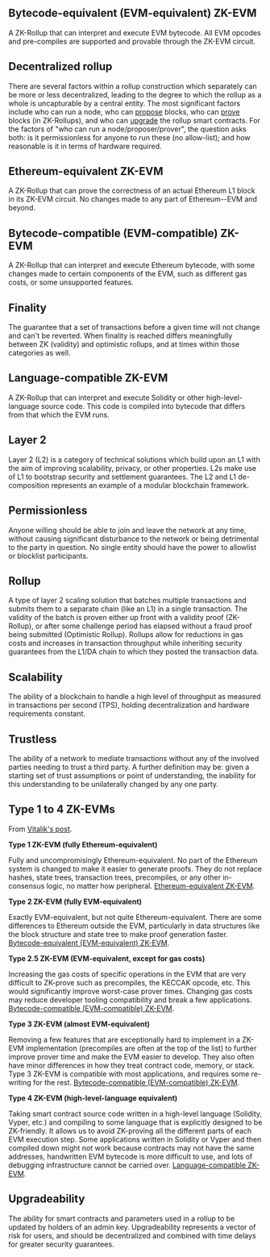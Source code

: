 
## Bytecode-equivalent (EVM-equivalent) ZK-EVM

A ZK-Rollup that can interpret and execute EVM bytecode. All EVM opcodes and pre-compiles are supported and provable through the ZK-EVM circuit. 

## Decentralized rollup

There are several factors within a rollup construction which separately can be more or less decentralized, leading to the degree to which the rollup as a whole is uncapturable by a central entity. The most significant factors include who can run a node, who can [propose](#proposer) blocks, who can [prove](#prover) blocks (in ZK-Rollups), and who can [upgrade](#Upgradeability) the rollup smart contracts. For the factors of "who can run a node/proposer/prover", the question asks both: is it permissionless for anyone to run these (no allow-list); and how reasonable is it in terms of hardware required.

## Ethereum-equivalent ZK-EVM

A ZK-Rollup that can prove the correctness of an actual Ethereum L1 block in its ZK-EVM circuit. No changes made to any part of Ethereum--EVM and beyond. 

## Bytecode-compatible (EVM-compatible) ZK-EVM

A ZK-Rollup that can interpret and execute Ethereum bytecode, with some changes made to certain components of the EVM, such as different gas costs, or some unsupported features.

## Finality

The guarantee that a set of transactions before a given time will not change and can't be reverted. When finality is reached differs meaningfully between ZK (validity) and optimistic rollups, and at times within those categories as well.

## Language-compatible ZK-EVM

A ZK-Rollup that can interpret and execute Solidity or other high-level-language source code. This code is compiled into bytecode that differs from that which the EVM runs.

## Layer 2

Layer 2 (L2) is a category of technical solutions which build upon an L1 with the aim of improving scalability, privacy, or other properties. L2s make use of L1 to bootstrap security and settlement guarantees. The L2 and L1 de-composition represents an example of a modular blockchain framework.

## Permissionless

Anyone willing should be able to join and leave the network at any time, without causing significant disturbance to the network or being detrimental to the party in question. No single entity should have the power to allowlist or blocklist participants.

## Rollup

A type of layer 2 scaling solution that batches multiple transactions and submits them to a separate chain (like an L1) in a single transaction. The validity of the batch is proven either up front with a validity proof (ZK-Rollup), or after some challenge period has elapsed without a fraud proof being submitted (Optimistic Rollup). Rollups allow for reductions in gas costs and increases in transaction throughput while inheriting security guarantees from the L1/DA chain to which they posted the transaction data.

## Scalability

The ability of a blockchain to handle a high level of throughput as measured in transactions per second (TPS), holding decentralization and hardware requirements constant.

## Trustless

The ability of a network to mediate transactions without any of the involved parties needing to trust a third party. A further definition may be: given a starting set of trust assumptions or point of understanding, the inability for this understanding to be unilaterally changed by any one party.

## Type 1 to 4 ZK-EVMs

From [Vitalik's post](https://vitalik.ca/general/2022/08/04/zkevm.html).

**Type 1 ZK-EVM (fully Ethereum-equivalent)**

Fully and uncompromisingly Ethereum-equivalent. No part of the Ethereum system is changed to make it easier to generate proofs. They do not replace hashes, state trees, transaction trees, precompiles, or any other in-consensus logic, no matter how peripheral. [Ethereum-equivalent ZK-EVM](#Ethereum-equivalent-ZK-EVM).

**Type 2 ZK-EVM (fully EVM-equivalent)**

Exactly EVM-equivalent, but not quite Ethereum-equivalent. There are some differences to Ethereum outside the EVM, particularly in data structures like the block structure and state tree to make proof generation faster. [Bytecode-equivalent (EVM-equivalent) ZK-EVM](#Bytecode-equivalent-(EVM-equivalent)-ZK-EVM).

**Type 2.5 ZK-EVM (EVM-equivalent, except for gas costs)**

Increasing the gas costs of specific operations in the EVM that are very difficult to ZK-prove such as precompiles, the KECCAK opcode, etc. This would significantly improve worst-case prover times. Changing gas costs may reduce developer tooling compatibility and break a few applications. [Bytecode-compatible (EVM-compatible) ZK-EVM](#Bytecode-compatible-(EVM-compatible)-ZK-EVM).

**Type 3 ZK-EVM (almost EVM-equivalent)**

Removing a few features that are exceptionally hard to implement in a ZK-EVM implementation (precompiles are often at the top of the list) to further improve prover time and make the EVM easier to develop. They also often have minor differences in how they treat contract code, memory, or stack. Type 3 ZK-EVM is compatible with most applications, and requires some re-writing for the rest. [Bytecode-compatible (EVM-compatible) ZK-EVM](#Bytecode-compatible-(EVM-compatible)-ZK-EVM).

**Type 4 ZK-EVM (high-level-language equivalent)**

Taking smart contract source code written in a high-level language (Solidity, Vyper, etc.) and compiling to some language that is explicitly designed to be ZK-friendly. It allows us to avoid ZK-proving all the different parts of each EVM execution step. Some applications written in Solidity or Vyper and then compiled down might not work because contracts may not have the same addresses, handwritten EVM bytecode is more difficult to use, and lots of debugging infrastructure cannot be carried over. [Language-compatible ZK-EVM](#Language-compatible-ZK-EVM).

## Upgradeability

The ability for smart contracts and parameters used in a rollup to be updated by holders of an admin key. Upgradeability represents a vector of risk for users, and should be decentralized and combined with time delays for greater security guarantees.
